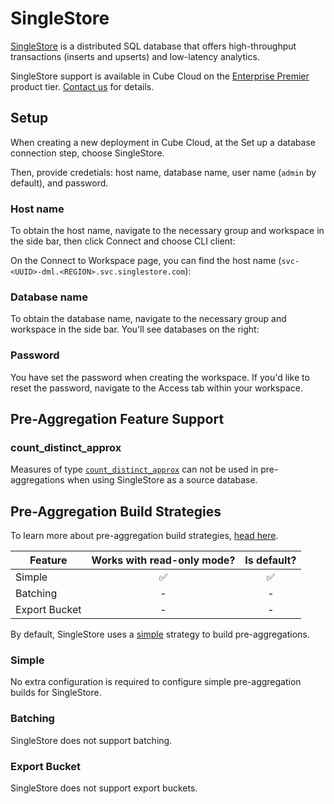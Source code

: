 # SingleStore

[SingleStore][link-singlestore] is a distributed SQL database that offers
high-throughput transactions (inserts and upserts) and low-latency analytics.

<SuccessBox>

SingleStore support is available in Cube Cloud on the
[Enterprise Premier](https://cube.dev/pricing) product tier.
[Contact us](https://cube.dev/contact) for details.

</SuccessBox>

## Setup

When creating a new deployment in Cube Cloud, at the <Btn>Set up a database
connection</Btn> step, choose <Btn>SingleStore</Btn>.

<Screenshot src="https://ucarecdn.com/fd7e2d2d-26f1-4c7a-8b0f-1d82bf78c83b/"/>

Then, provide credetials: host name, database name, user name (`admin` by
default), and password.

### Host name

To obtain the host name, navigate to the necessary group and workspace
in the side bar, then click <Btn>Connect</Btn> and choose <Btn>CLI client</Btn>:

<Screenshot
  src="https://ucarecdn.com/240d483f-9887-4b59-87bf-1673bc46d0dd/"
  highlight="inset(20% 42.5% 52.5% 20% round 10px)"
/>

On the <Btn>Connect to Workspace</Btn> page, you can find the host name
(`svc-<UUID>-dml.<REGION>.svc.singlestore.com`):

<Screenshot
  src="https://ucarecdn.com/e15ff010-15fe-43db-8e4a-f3e55f203b81/"
  highlight="inset(45% 1% 27.5% 35% round 10px)"
/>

### Database name

To obtain the database name, navigate to the necessary group and workspace
in the side bar. You'll see databases on the right:

<Screenshot
  src="https://ucarecdn.com/240d483f-9887-4b59-87bf-1673bc46d0dd/"
  highlight="inset(20% 1% 55% 72% round 10px)"
/>

### Password

You have set the password when creating the workspace. If you'd like to reset
the password, navigate to the <Btn>Access</Btn> tab within your workspace.

## Pre-Aggregation Feature Support

### count_distinct_approx

Measures of type
[`count_distinct_approx`][ref-schema-ref-types-formats-countdistinctapprox] can
not be used in pre-aggregations when using SingleStore as a source
database.

## Pre-Aggregation Build Strategies

<InfoBox>

To learn more about pre-aggregation build strategies, [head
here][ref-caching-using-preaggs-build-strats].

</InfoBox>

| Feature       | Works with read-only mode? | Is default? |
| ------------- | :------------------------: | :---------: |
| Simple        |             ✅             |     ✅      |
| Batching      |             -              |      -      |
| Export Bucket |             -              |      -      |

By default, SingleStore uses a [simple][self-preaggs-simple] strategy
to build pre-aggregations.

### Simple

No extra configuration is required to configure simple pre-aggregation builds
for SingleStore.

### Batching

SingleStore does not support batching.

### Export Bucket

SingleStore does not support export buckets.

[link-singlestore]: https://www.singlestore.com
[ref-caching-using-preaggs-build-strats]:
  /product/caching/using-pre-aggregations#pre-aggregation-build-strategies
[ref-schema-ref-types-formats-countdistinctapprox]: /product/data-modeling/reference/types-and-formats#count_distinct_approx
[self-preaggs-simple]: #simple
